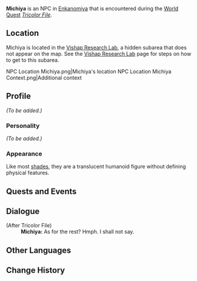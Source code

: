 {{Meta
<!-- Remove this template after adding the missing info -->
|missing_NPC_profile  = yes
}}
{{Character Infobox
|type             = NPC
|deceased         = Past
|image            = NPC Michiya.png
|region           = Inazuma
|title            = Researcher
|affiliation      = Enkanomiya
|affiliation2     = Shades of Tokoyo
}}
'''Michiya''' is an NPC in [[Enkanomiya]] that is encountered during the [[World Quest]] ''[[Tricolor File]]''.

==Location==
Michiya is located in the [[Vishap Research Lab]], a hidden subarea that does not appear on the map. See the [[Vishap Research Lab]] page for steps on how to get to this subarea.

<gallery>
NPC Location Michiya.png|Michiya's location
NPC Location Michiya Context.png|Additional context
</gallery>

==Profile==
<!-- detailed story/lore information goes here -->
''(To be added.)''

===Personality===
''(To be added.)''

===Appearance===
Like most [[Shades of Tokoyo|shades]], they are a translucent humanoid figure without defining physical features.

==Quests and Events==
{{Quests and Events}}

==Dialogue==
{{Dialogue start}}
;(After Tricolor File)
:'''Michiya:''' As for the rest? Hmph. I shall not say.
{{Dialogue end}}

==Other Languages==
{{Other Languages
|default_hidden = 1
|en      = Michiya
|zhs     = 宫地
|zhs_rm  = Gōngdì
|zht     = 宮地
|zht_rm  = Gōngdì
|ja      = 宮地
|ja_rm   = Miyachi
|ko      = 미야치
|ko_rm   = Miyachi
|es      = Michiya
|fr      = Michiya
|ru      = Мития
|th      = Michiya
|vi      = Michiya
|de      = Michiya
|id      = Michiya
|pt      = Michiya
|tr      = Michiya
|it      = Michiya
}}

==Change History==
{{Change History|2.4}}